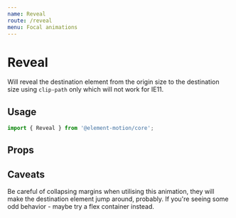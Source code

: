 ```yaml
---
name: Reveal
route: /reveal
menu: Focal animations
---
```



# Reveal

Will reveal the destination element from the origin size to the destination size using `clip-path` only which will not work for IE11.

## Usage

```js
import { Reveal } from '@element-motion/core';
```

## Props

<Props of={Reveal} />

## Caveats

Be careful of collapsing margins when utilising this animation,
they will make the destination element jump around,
probably.
If you're seeing some odd behavior - maybe try a flex container instead.
